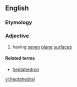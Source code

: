 ==English==

===Etymology===
{{confix|hepta|hedral}}

===Adjective===
{{en-adj|-}}

# having [[seven]] [[plane]] [[surface]]s

====Related terms====
* [[heptahedron]]

[[vi:heptahedral]]